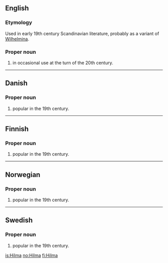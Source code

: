 ==English==

===Etymology===
Used in early 19th century Scandinavian literature, probably as a variant of [[Wilhelmina]].

===Proper noun===
{{en-proper noun}}

# {{given name|female|from=Germanic}} in occasional use at the turn of the 20th century.

----

==Danish==

===Proper noun===
{{infl|da|proper noun}}

# {{given name|female|lang=da}} popular in the 19th century.

----

==Finnish==

===Proper noun===
{{fi-noun|Hilm|type=kala|proper=true}}

# {{given name|female|lang=fi}} popular in the 19th century.

----

==Norwegian==

===Proper noun===
{{infl|no|proper noun}}

# {{given name|female|lang=no}} popular in the 19th century.

----

==Swedish==

===Proper noun===
{{infl|sv|proper noun}}

# {{given name|female|lang=sv}} popular in the 19th century.

[[is:Hilma]]
[[no:Hilma]]
[[fi:Hilma]]